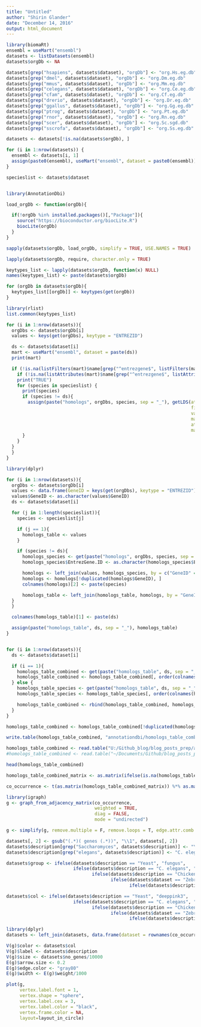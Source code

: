 ```yaml
---
title: "Untitled"
author: "Shirin Glander"
date: "December 14, 2016"
output: html_document
---
```


```r
library(biomaRt)
ensembl = useMart("ensembl")
datasets <- listDatasets(ensembl)
datasets$orgDb <- NA
```

```r
datasets[grep("hsapiens", datasets$dataset), "orgDb"] <- "org.Hs.eg.db"
datasets[grep("dmel", datasets$dataset), "orgDb"] <- "org.Dm.eg.db"
datasets[grep("mmus", datasets$dataset), "orgDb"] <- "org.Mm.eg.db"
datasets[grep("celegans", datasets$dataset), "orgDb"] <- "org.Ce.eg.db"
datasets[grep("cfam", datasets$dataset), "orgDb"] <- "org.Cf.eg.db"
datasets[grep("drerio", datasets$dataset), "orgDb"] <- "org.Dr.eg.db"
datasets[grep("ggallus", datasets$dataset), "orgDb"] <- "org.Gg.eg.db"
datasets[grep("ptrog", datasets$dataset), "orgDb"] <- "org.Pt.eg.db"
datasets[grep("rnor", datasets$dataset), "orgDb"] <- "org.Rn.eg.db"
datasets[grep("scer", datasets$dataset), "orgDb"] <- "org.Sc.sgd.db"
datasets[grep("sscrofa", datasets$dataset), "orgDb"] <- "org.Ss.eg.db"

datasets <- datasets[!is.na(datasets$orgDb), ]
```

```r
for (i in 1:nrow(datasets)) {
  ensembl <- datasets[i, 1]
  assign(paste0(ensembl), useMart("ensembl", dataset = paste0(ensembl)))
}

specieslist <- datasets$dataset


library(AnnotationDbi)

load_orgDb <- function(orgDb){

  if(!orgDb %in% installed.packages()[,"Package"]){
    source("https://bioconductor.org/biocLite.R")
    biocLite(orgDb)
  }
}

sapply(datasets$orgDb, load_orgDb, simplify = TRUE, USE.NAMES = TRUE)

lapply(datasets$orgDb, require, character.only = TRUE)

keytypes_list <- lapply(datasets$orgDb, function(x) NULL)
names(keytypes_list) <- paste(datasets$orgDb)

for (orgDb in datasets$orgDb){
  keytypes_list[[orgDb]] <- keytypes(get(orgDb))
}

library(rlist)
list.common(keytypes_list)
```

```r
for (i in 1:nrow(datasets)){
  orgDbs <- datasets$orgDb[i]
  values <- keys(get(orgDbs), keytype = "ENTREZID")

  ds <- datasets$dataset[i]
  mart <- useMart("ensembl", dataset = paste(ds))
  print(mart)

  if (!is.na(listFilters(mart)$name[grep("^entrezgene$", listFilters(mart)$name)])){
    if (!is.na(listAttributes(mart)$name[grep("^entrezgene$", listAttributes(mart)$name)])){
    print("TRUE")
    for (species in specieslist) {
      print(species)
      if (species != ds){
        assign(paste("homologs", orgDbs, species, sep = "_"), getLDS(attributes = c("entrezgene"),
                                                                     filters = "entrezgene",
                                                                     values = values,
                                                                     mart = mart,
                                                                     attributesL = c("entrezgene"),
                                                                     martL = get(species)))
      }
    }
  }
  }
}
```

```r
library(dplyr)

for (i in 1:nrow(datasets)){
  orgDbs <- datasets$orgDb[i]
  values <- data.frame(GeneID = keys(get(orgDbs), keytype = "ENTREZID"))
  values$GeneID <- as.character(values$GeneID)
  ds <- datasets$dataset[i]

  for (j in 1:length(specieslist)){
    species <- specieslist[j]

    if (j == 1){
      homologs_table <- values
    }

    if (species != ds){
      homologs_species <- get(paste("homologs", orgDbs, species, sep = "_"))
      homologs_species$EntrezGene.ID <- as.character(homologs_species$EntrezGene.ID)

      homologs <- left_join(values, homologs_species, by = c("GeneID" = "EntrezGene.ID"))
      homologs <- homologs[!duplicated(homologs$GeneID), ]
      colnames(homologs)[2] <- paste(species)

      homologs_table <- left_join(homologs_table, homologs, by = "GeneID")
  }
  }

  colnames(homologs_table)[1] <- paste(ds)

  assign(paste("homologs_table", ds, sep = "_"), homologs_table)
}


for (i in 1:nrow(datasets)){
  ds <- datasets$dataset[i]

  if (i == 1){
    homologs_table_combined <- get(paste("homologs_table", ds, sep = "_"))
    homologs_table_combined <- homologs_table_combined[, order(colnames(homologs_table_combined))]
  } else {
    homologs_table_species <- get(paste("homologs_table", ds, sep = "_"))
    homologs_table_species <- homologs_table_species[, order(colnames(homologs_table_species))]

    homologs_table_combined <- rbind(homologs_table_combined, homologs_table_species)
  }
}

homologs_table_combined <- homologs_table_combined[!duplicated(homologs_table_combined), ]
```

```r
write.table(homologs_table_combined, "annotationdbi/homologs_table_combined_full_network.txt", row.names = F, col.names = T, sep = "\t")
```

```r
homologs_table_combined <- read.table("U:/Github_blog/blog_posts_prep/annotationdbi/homologs_table_combined_full_network.txt", header = TRUE, sep = "\t")
#homologs_table_combined <- read.table("~/Documents/Github/blog_posts_prep/annotationdbi/homologs_table_combined_full_network.txt", header = TRUE, sep = "\t")
```

```r
head(homologs_table_combined)
```

```r
homologs_table_combined_matrix <- as.matrix(ifelse(is.na(homologs_table_combined), 0, 1))

co_occurrence <- t(as.matrix(homologs_table_combined_matrix)) %*% as.matrix(homologs_table_combined_matrix)

library(igraph)
g <- graph_from_adjacency_matrix(co_occurrence,
                                 weighted = TRUE,
                                 diag = FALSE,
                                 mode = "undirected")

g <- simplify(g, remove.multiple = F, remove.loops = T, edge.attr.comb = c(weight = "sum", type = "ignore"))
```

```r
datasets[, 2] <- gsub("(.*)( genes (.*))", "\\1", datasets[, 2])
datasets$description[grep("Saccharomyces", datasets$description)] <- "Yeast"
datasets$description[grep("elegans", datasets$description)] <- "C. elegans"

datasets$group <- ifelse(datasets$description == "Yeast", "fungus",
                         ifelse(datasets$description == "C. elegans", "roundworm",
                                ifelse(datasets$description == "Chicken", "bird",
                                       ifelse(datasets$dataset == "Zebrafish", "fish",
                                              ifelse(datasets$description == "Fruitfly", "insect", "mammal")))))

datasets$col <- ifelse(datasets$description == "Yeast", "deeppink3",
                         ifelse(datasets$description == "C. elegans", "deepskyblue1",
                                ifelse(datasets$description == "Chicken", "darkorange3",
                                       ifelse(datasets$dataset == "Zebrafish", "darkorange3",
                                              ifelse(datasets$description == "Fruitfly", "darkred", "aquamarine4")))))

library(dplyr)
datasets <- left_join(datasets, data.frame(dataset = rownames(co_occurrence), no_genes = rowSums(co_occurrence)), by = "dataset")
```

```r
V(g)$color <- datasets$col
V(g)$label <- datasets$description
V(g)$size <- datasets$no_genes/10000
E(g)$arrow.size <- 0.2
E(g)$edge.color <- "gray80"
E(g)$width <- E(g)$weight/1000

plot(g,
     vertex.label.font = 1,
     vertex.shape = "sphere",
     vertex.label.cex = 3,
     vertex.label.color = "black",
     vertex.frame.color = NA,
     layout=layout_in_circle)
```
